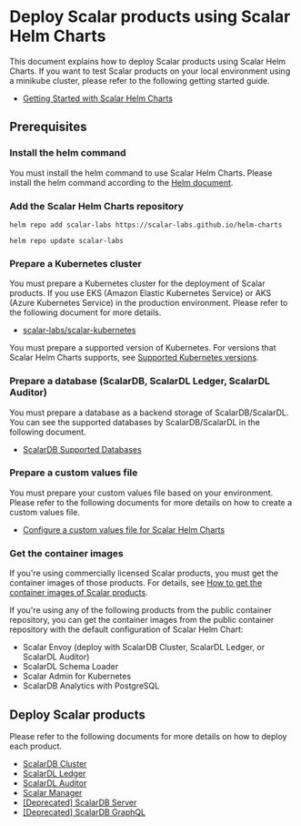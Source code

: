 # Deploy Scalar products using Scalar Helm Charts

This document explains how to deploy Scalar products using Scalar Helm Charts. If you want to test Scalar products on your local environment using a minikube cluster, please refer to the following getting started guide.

* [Getting Started with Scalar Helm Charts](./getting-started-scalar-helm-charts.mdx)

## Prerequisites

### Install the helm command

You must install the helm command to use Scalar Helm Charts. Please install the helm command according to the [Helm document](https://helm.sh/docs/intro/install/).

### Add the Scalar Helm Charts repository 

```console
helm repo add scalar-labs https://scalar-labs.github.io/helm-charts
```
```console
helm repo update scalar-labs
```

### Prepare a Kubernetes cluster

You must prepare a Kubernetes cluster for the deployment of Scalar products. If you use EKS (Amazon Elastic Kubernetes Service) or AKS (Azure Kubernetes Service) in the production environment. Please refer to the following document for more details.

* [scalar-labs/scalar-kubernetes](https://github.com/scalar-labs/scalar-kubernetes/blob/master/README.mdx)

You must prepare a supported version of Kubernetes. For versions that Scalar Helm Charts supports, see [Supported Kubernetes versions](https://github.com/scalar-labs/helm-charts#supported-kubernetes-versions).

### Prepare a database (ScalarDB, ScalarDL Ledger, ScalarDL Auditor)

You must prepare a database as a backend storage of ScalarDB/ScalarDL. You can see the supported databases by ScalarDB/ScalarDL in the following document.

* [ScalarDB Supported Databases](https://github.com/scalar-labs/scalardb/blob/master/docs/scalardb-supported-databases.mdx)

### Prepare a custom values file

You must prepare your custom values file based on your environment. Please refer to the following documents for more details on how to create a custom values file.

* [Configure a custom values file for Scalar Helm Charts](./configure-custom-values-file.mdx)

### Get the container images

If you're using commercially licensed Scalar products, you must get the container images of those products. For details, see [How to get the container images of Scalar products](../scalar-kubernetes/HowToGetContainerImages.mdx).

If you're using any of the following products from the public container repository, you can get the container images from the public container repository with the default configuration of Scalar Helm Chart:

* Scalar Envoy (deploy with ScalarDB Cluster, ScalarDL Ledger, or ScalarDL Auditor)
* ScalarDL Schema Loader
* Scalar Admin for Kubernetes
* ScalarDB Analytics with PostgreSQL

## Deploy Scalar products

Please refer to the following documents for more details on how to deploy each product.

* [ScalarDB Cluster](./how-to-deploy-scalardb-cluster.mdx)
* [ScalarDL Ledger](./how-to-deploy-scalardl-ledger.mdx)
* [ScalarDL Auditor](./how-to-deploy-scalardl-auditor.mdx)
* [Scalar Manager](./how-to-deploy-scalar-manager.mdx)
* [[Deprecated] ScalarDB Server](./how-to-deploy-scalardb.mdx)
* [[Deprecated] ScalarDB GraphQL](./how-to-deploy-scalardb-graphql.mdx)
